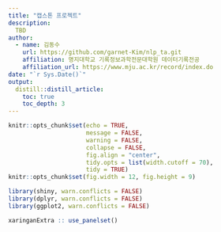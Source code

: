 ```yaml
---
title: "캡스톤 프로젝트"
description:
  TBD
author:
  - name: 김동수
    url: https://github.com/garnet-Kim/nlp_ta.git
    affiliation: 명지대학교 기록정보과학전문대학원 데이터기록전공
    affiliation_url: https://www.mju.ac.kr/record/index.do
date: "`r Sys.Date()`"
output: 
  distill::distill_article:
    toc: true
    toc_depth: 3
---
```


```r
knitr::opts_chunk$set(echo = TRUE, 
                      message = FALSE, 
                      warning = FALSE, 
                      collapse = FALSE,
                      fig.align = "center",
                      tidy.opts = list(width.cutoff = 70), 
                      tidy = TRUE)
knitr::opts_chunk$set(fig.width = 12, fig.height = 9)

library(shiny, warn.conflicts = FALSE)
library(dplyr, warn.conflicts = FALSE)
library(ggplot2, warn.conflicts = FALSE)

xaringanExtra :: use_panelset()
```
